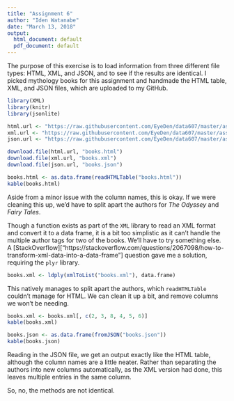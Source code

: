 ```yaml
---
title: "Assignment 6"
author: "Iden Watanabe"
date: "March 13, 2018"
output:
  html_document: default
  pdf_document: default
---
```


The purpose of this exercise is to load information from three different file types: HTML, XML, and JSON, and to see if the results are identical.  I picked mythology books for this assignment and handmade the HTML table, XML, and JSON files, which are uploaded to my GitHub.

```r
library(XML)
library(knitr)
library(jsonlite)

html.url <- "https://raw.githubusercontent.com/EyeDen/data607/master/assignment6/books.html"
xml.url <- "https://raw.githubusercontent.com/EyeDen/data607/master/assignment6/books.xml"
json.url <- "https://raw.githubusercontent.com/EyeDen/data607/master/assignment6/books.json"

download.file(html.url, "books.html")
download.file(xml.url, "books.xml")
download.file(json.url, "books.json")
```

```r
books.html <- as.data.frame(readHTMLTable("books.html"))
kable(books.html)
```

Aside from a minor issue with the column names, this is okay.  If we were cleaning this up, we'd have to split apart the authors for _The Odyssey_ and _Fairy Tales_.

Though a function exists as part of the `XML` library to read an XML format and convert it to a data frame, it is a bit too simplistic as it can't handle the multiple author tags for two of the books.  We'll have to try something else.  A [StackOverflow]["https://stackoverflow.com/questions/2067098/how-to-transform-xml-data-into-a-data-frame"] question gave me a solution, requiring the `plyr` library.

```r
books.xml <- ldply(xmlToList("books.xml"), data.frame)
```

This natively manages to split apart the authors, which `readHTMLTable` couldn't manage for HTML.  We can clean it up a bit, and remove columns we won't be needing.

```r
books.xml <- books.xml[, c(2, 3, 8, 4, 5, 6)]
kable(books.xml)
```

```r
books.json <- as.data.frame(fromJSON("books.json"))
kable(books.json)
```

Reading in the JSON file, we get an output exactly like the HTML table, although the column names are a little neater.  Rather than separating the authors into new columns automatically, as the XML version had done, this leaves multiple entries in the same column.

So, no, the methods are not identical.